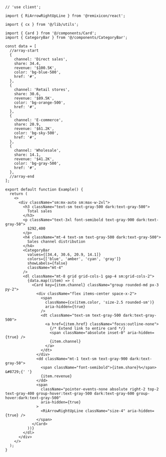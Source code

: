 ````tsx
// 'use client';

import { RiArrowRightUpLine } from '@remixicon/react';

import { cx } from '@/lib/utils';

import { Card } from '@/components/Card';
import { CategoryBar } from '@/components/CategoryBar';

const data = [
  //array-start
  {
    channel: 'Direct sales',
    share: 34.4,
    revenue: '$100.5K',
    color: 'bg-blue-500',
    href: '#',
  },
  {
    channel: 'Retail stores',
    share: 30.6,
    revenue: '$89.5K',
    color: 'bg-orange-500',
    href: '#',
  },
  {
    channel: 'E-commerce',
    share: 20.9,
    revenue: '$61.2K',
    color: 'bg-sky-500',
    href: '#',
  },
  {
    channel: 'Wholesale',
    share: 14.1,
    revenue: '$41.2K',
    color: 'bg-gray-500',
    href: '#',
  },
  //array-end
];

export default function Example() {
  return (
    <>
      <div className="sm:mx-auto sm:max-w-2xl">
        <h3 className="text-sm text-gray-500 dark:text-gray-500">
          Total sales
        </h3>
        <p className="text-3xl font-semibold text-gray-900 dark:text-gray-50">
          $292,400
        </p>
        <h4 className="mt-4 text-sm text-gray-500 dark:text-gray-500">
          Sales channel distribution
        </h4>
        <CategoryBar
          values={[34.4, 30.6, 20.9, 14.1]}
          colors={['blue', 'amber', 'cyan', 'gray']}
          showLabels={false}
          className="mt-4"
        />
        <dl className="mt-8 grid grid-cols-1 gap-4 sm:grid-cols-2">
          {data.map((item) => (
            <Card key={item.channel} className="group rounded-md px-3 py-2">
              <div className="flex items-center space-x-2">
                <span
                  className={cx(item.color, 'size-2.5 rounded-sm')}
                  aria-hidden={true}
                />
                <dt className="text-sm text-gray-500 dark:text-gray-500">
                  <a href={item.href} className="focus:outline-none">
                    {/* Extend link to entire card */}
                    <span className="absolute inset-0" aria-hidden={true} />
                    {item.channel}
                  </a>
                </dt>
              </div>
              <dd className="mt-1 text-sm text-gray-900 dark:text-gray-50">
                <span className="font-semibold">{item.share}%</span> &#8729;{' '}
                {item.revenue}
              </dd>
              <span
                className="pointer-events-none absolute right-2 top-2 text-gray-400 group-hover:text-gray-500 dark:text-gray-600 group-hover:dark:text-gray-500"
                aria-hidden={true}
              >
                <RiArrowRightUpLine className="size-4" aria-hidden={true} />
              </span>
            </Card>
          ))}
        </dl>
      </div>
    </>
  );
}

````